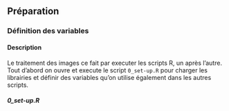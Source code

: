 
## Préparation

### Définition des variables

#### Description {-}

Le traitement des images ce fait par executer les scripts R, un après l'autre. Tout d'abord on ouvre et execute le script `0_set-up.R` pour charger les librairies et définir des variables qu'on utilise également dans les autres scripts.

#### _0_set-up.R_ {-}

```r
```


